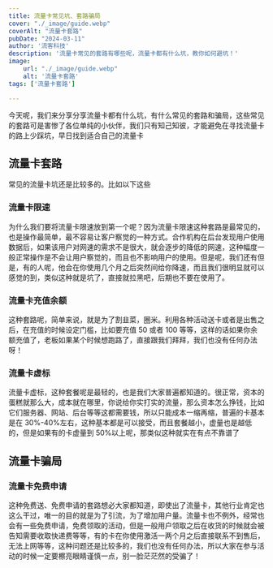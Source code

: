 ```yaml
---
title: 流量卡常见坑、套路骗局
cover: "./_image/guide.webp"
coverAlt: "流量卡套路"
pubDate: "2024-03-11"
author: '流客科技'
description: '流量卡常见的套路有哪些呢，流量卡都有什么坑，教你如何避坑！'
image:
    url: "./_image/guide.webp"
    alt: '流量卡套路'
tags: ['流量卡套路']

---
```


今天呢，我们来分享分享流量卡都有什么坑，有什么常见的套路和骗局，这些常见的套路可是害惨了各位单纯的小伙伴，我们只有知己知彼，才能避免在寻找流量卡的路上少踩坑，早日找到适合自己的流量卡

## 流量卡套路

常见的流量卡坑还是比较多的。比如以下这些

### 流量卡限速

为什么我们要将流量卡限速放到第一个呢？因为流量卡限速这种套路是最常见的，也是操作最简单，最不容易让客户察觉的一种方式。合作机构在后台发现用户使用数据后，如果该用户对网速的需求不是很大，就会逐步的降低的网速，这种幅度一般正常操作是不会让用户察觉的，而且也不影响用户的使用。但是呢，我们还有但是，有的人呢，他会在你使用几个月之后突然间给你降速，而且我们很明显就可以感觉的到，类似这种就是坑了，直接就拉黑吧，后期也不要在使用了。

### 流量卡充值余额

这种套路呢，简单来说，就是为了割韭菜，圈米。利用各种活动送卡或者是出售之后，在充值的时候设定门槛，比如要充值 50 或者 100 等等，这样的话如果你余额充值了，老板如果某个时候想跑路了，直接跟我们拜拜，我们也没有任何办法呀！

### 流量卡虚标

流量卡虚标，这种套餐呢是最轻的，也是我们大家普遍都知道的。很正常，资本的蛋糕就那么大，成本就在哪里，你说给你实打实的流量，那么资本怎么挣钱，比如它们服务器、网站、后台等等这都需要钱，所以只能成本一缩再缩，普遍的卡基本是在 30%-40%左右，这种基本都是可以接受，而且套餐越小，虚量也是越低的，但是如果有的卡虚量到 50%以上呢，那类似这种就实在有点不靠谱了

## 流量卡骗局

### 流量卡免费申请

这种免费送、免费申请的套路想必大家都知道，即使出了流量卡，其他行业肯定也这么干过，唯一的目的就是为了引流，为了增加用户量。流量卡也不例外，经常也会有一些免费申请，免费领取的活动，但是一般用户领取之后在收货的时候就会被告知需要收取快递费等等，有的卡在你使用激活一两个月之后直接联系不到售后，无法上网等等，这种问题还是比较多的，我们也没有任何办法，所以大家在参与活动的时候一定要檫亮眼睛谨慎一点，别一脸茫茫然的受骗了！
